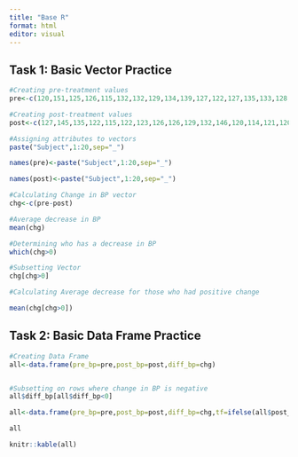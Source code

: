 ```yaml
---
title: "Base R"
format: html
editor: visual
---
```


## Task 1: Basic Vector Practice

```r
#Creating pre-treatment values
pre<-c(120,151,125,126,115,132,132,129,134,139,127,122,127,135,133,128,147,138,140,132)

#Creating post-treatment values
post<-c(127,145,135,122,115,122,123,126,126,129,132,146,120,114,121,120,128,120,133,115)

#Assigning attributes to vectors
paste("Subject",1:20,sep="_")

names(pre)<-paste("Subject",1:20,sep="_")

names(post)<-paste("Subject",1:20,sep="_")

#Calculating Change in BP vector
chg<-c(pre-post)

#Average decrease in BP
mean(chg)

#Determining who has a decrease in BP
which(chg>0)

#Subsetting Vector
chg[chg>0]

#Calculating Average decrease for those who had positive change

mean(chg[chg>0])
```

## Task 2: Basic Data Frame Practice

```r
#Creating Data Frame
all<-data.frame(pre_bp=pre,post_bp=post,diff_bp=chg)


#Subsetting on rows where change in BP is negative
all$diff_bp[all$diff_bp<0]

all<-data.frame(pre_bp=pre,post_bp=post,diff_bp=chg,tf=ifelse(all$post_bp<120,'TRUE','FALSE'))

all

knitr::kable(all)
```

